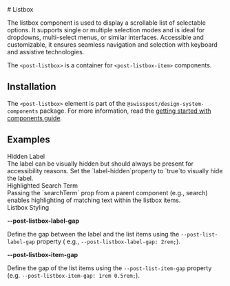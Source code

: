 
<Meta of={ListboxStories} />

<div className="docs-label">
  # Listbox

  <nav>
    <link-design of={JSON.stringify(ListboxStories)}></link-design>
  </nav>
</div>

The listbox component is used to display a scrollable list of selectable options. It supports single or multiple selection modes and is ideal for dropdowns, multi-select menus, or similar interfaces. Accessible and customizable, it ensures seamless navigation and selection with keyboard and assistive technologies.

The `<post-listbox>` is a container for `<post-listbox-item>` components.

<Canvas sourceState="shown" of={ListboxStories.Default} />

<Controls of={ListboxStories.Default} />

## Installation

The `<post-listbox>` element is part of the `@swisspost/design-system-components` package.
For more information, read the [getting started with components guide](/?path=/docs/edfb619b-fda1-4570-bf25-20830303d483--docs).

## Examples

<div className="lead">Hidden Label</div>
The label can be visually hidden but should always be present for accessibility reasons. Set the `label-hidden`property
to `true`to visually hide the label.

<Canvas sourceState="shown" of={ListboxStories.PostListboxNoLabel} />

<div className="lead">Highlighted Search Term</div>
Passing the `searchTerm` prop from a parent component (e.g., search) enables highlighting of matching
text within the listbox items.

<Canvas sourceState="shown" of={ListboxStories.PostListboxHighlightedSearch} />

<div className="lead">Listbox Styling</div>

<strong>--post-listbox-label-gap</strong>

Define the gap between the label and the list items using the `--post-list-label-gap` property (
e.g., `--post-listbox-label-gap: 2rem;`).

<strong>--post-listbox-item-gap</strong>

Define the gap of the list items using the `--post-list-item-gap` property (e.g.
`--post-listbox-item-gap: 1rem 0.5rem;`).

<Canvas sourceState="shown" of={ListboxStories.PostListboxStyling} />

